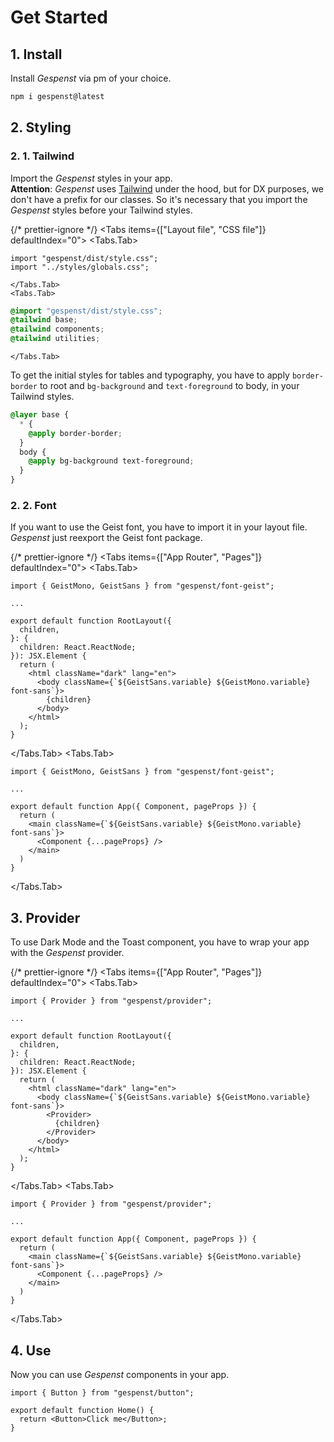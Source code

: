 
# Get Started

## 1. Install

Install _Gespenst_ via pm of your choice.

```sh npm2yarn copy
npm i gespenst@latest
```

## 2. Styling

### 2. 1. Tailwind

Import the _Gespenst_ styles in your app. \
**Attention**: _Gespenst_ uses [Tailwind](https://tailwindcss.com/) under the hood,
but for DX purposes, we don't have a prefix for our classes. So it's necessary that
you import the _Gespenst_ styles before your Tailwind styles.

{/* prettier-ignore */}
<Tabs items={["Layout file", "CSS file"]} defaultIndex="0">
  <Tabs.Tab>
```tsx filename="layout.tsx or _app.tsx" {1}
import "gespenst/dist/style.css";
import "../styles/globals.css";
```
    </Tabs.Tab>
    <Tabs.Tab>
```css filename="globals.css" {1}
@import "gespenst/dist/style.css";
@tailwind base; 
@tailwind components; 
@tailwind utilities;
```
    </Tabs.Tab>
</Tabs>

To get the initial styles for tables and typography, you have to apply
`border-border` to root and `bg-background` and `text-foreground` to body, in
your Tailwind styles.

```css filename="globals.css" {3,6}
@layer base {
  * {
    @apply border-border;
  }
  body {
    @apply bg-background text-foreground;
  }
}
```

### 2. 2. Font

If you want to use the Geist font, you have to import it in your layout file.
_Gespenst_ just reexport the Geist font package.

{/* prettier-ignore */}
<Tabs items={["App Router", "Pages"]} defaultIndex="0">
  <Tabs.Tab>
```tsx filename="layout.tsx" {1,12,14}
import { GeistMono, GeistSans } from "gespenst/font-geist";

...

export default function RootLayout({
  children,
}: {
  children: React.ReactNode;
}): JSX.Element {
  return (
    <html className="dark" lang="en">
      <body className={`${GeistSans.variable} ${GeistMono.variable} font-sans`}>
        {children}
      </body>
    </html>
  );
}
````

  </Tabs.Tab>
  <Tabs.Tab>
```tsx filename="_app.tsx" {1,5,7}
import { GeistMono, GeistSans } from "gespenst/font-geist";

...

export default function App({ Component, pageProps }) {
  return (
    <main className={`${GeistSans.variable} ${GeistMono.variable} font-sans`}>
      <Component {...pageProps} />
    </main>
  )
}
```
  </Tabs.Tab>
</Tabs>

## 3. Provider

To use Dark Mode and the Toast component, you have to wrap your app with the
_Gespenst_ provider.

{/* prettier-ignore */}
<Tabs items={["App Router", "Pages"]} defaultIndex="0">
  <Tabs.Tab>
```tsx filename="layout.tsx" {1,13,15}
import { Provider } from "gespenst/provider";

...

export default function RootLayout({
  children,
}: {
  children: React.ReactNode;
}): JSX.Element {
  return (
    <html className="dark" lang="en">
      <body className={`${GeistSans.variable} ${GeistMono.variable} font-sans`}>
        <Provider>
          {children}
        </Provider>
      </body>
    </html>
  );
}
```
  </Tabs.Tab>
  <Tabs.Tab>
```tsx filename="_app.tsx" {1,5,7}
import { Provider } from "gespenst/provider";

...

export default function App({ Component, pageProps }) {
  return (
    <main className={`${GeistSans.variable} ${GeistMono.variable} font-sans`}>
      <Component {...pageProps} />
    </main>
  )
}
```
  </Tabs.Tab>
</Tabs>

## 4. Use

Now you can use _Gespenst_ components in your app.

```tsx filename="Page" {1,4}
import { Button } from "gespenst/button";

export default function Home() {
  return <Button>Click me</Button>;
}
```
